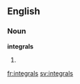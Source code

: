 ==English==

===Noun===
'''integrals'''

# {{plural of|integral}}

[[fr:integrals]]
[[sv:integrals]]